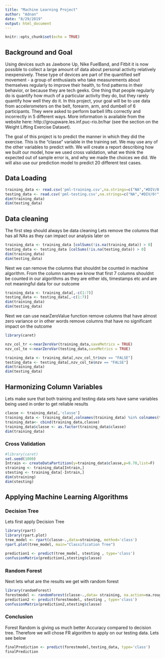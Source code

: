 ```yaml
---
title: "Machine Learning Project"
author: "Adnan"
date: "8/29/2019"
output: html_document
---
```


```r
knitr::opts_chunk$set(echo = TRUE)
```

## Background and Goal

Using devices such as Jawbone Up, Nike FuelBand, and Fitbit it is now possible to collect a large amount of data about personal activity relatively inexpensively. These type of devices are part of the quantified self movement - a group of enthusiasts who take measurements about themselves regularly to improve their health, to find patterns in their behavior, or because they are tech geeks. One thing that people regularly do is quantify how much of a particular activity they do, but they rarely quantify how well they do it. In this project, your goal will be to use data from accelerometers on the belt, forearm, arm, and dumbell of 6 participants. They were asked to perform barbell lifts correctly and incorrectly in 5 different ways. More information is available from the website here: http://groupware.les.inf.puc-rio.br/har (see the section on the Weight Lifting Exercise Dataset).


The goal of this project is to predict the manner in which they did the exercise. This is the "classe" variable in the training set. We may use any of the other variables to predict with. We will create a report describing how we built our model, how we used cross validation, what we think the expected out of sample error is, and why we made the choices we did. We will also use our prediction model to predict 20 different test cases.

## Data Loading
```r
training_data <- read.csv('pml-training.csv',na.strings=c("NA","#DIV/0!",""))
testing_data <- read.csv('pml-testing.csv',na.strings=c("NA","#DIV/0!",""))
dim(training_data)
dim(testing_data)
```


## Data cleaning
The first step should always be data cleaning
Lets remove the columns that has all NAs as they can impact our analysis later on

```r
training_data <- training_data [colSums(!is.na(training_data)) > 0]
testing_data <- testing_data [colSums(!is.na(testing_data)) > 0]
dim(training_data)
dim(testing_data)
```

Next we can remove the columns that shouldnt be counted in machine algorithm. From the column names we know that first 7 columns shouldnt be counted in our algorithms as they are either ids, timestamps etc and are not meaningful data for our outcome

```r
training_data <- training_data[,-c(1:7)]
testing_data <- testing_data[,-c(1:7)]
dim(training_data)
dim(testing_data)
```

Next we can use nearZeroValue function remove columns that have almost zero variance or in other words remove columns that have no significant impact on the outcome
```r
library(caret)

nzv_col_tr <-nearZeroVar(training_data,saveMetrics = TRUE)
nzv_col_te <-nearZeroVar(testing_data,saveMetrics = TRUE)

training_data <- training_data[,nzv_col_tr$nzv == "FALSE"]
testing_data <- testing_data[,nzv_col_te$nzv == "FALSE"]
dim(training_data)
dim(testing_data)

```
## Harmonizing Column Variables
Lets make sure that both training and testing data sets have same variables being used in order to get reliable results

```r
classe <- training_data[,'classe']
training_data <- training_data[,colnames(training_data) %in% colnames(testing_data)]
training_data<- cbind(training_data,classe)
training_data$classe <- as.factor(training_data$classe)
dim(training_data)

```
### Cross Validation
```r
#library(caret)
set.seed(1000)
Intrain <- createDataPartition(y=training_data$classe,p=0.70,list=F)
straining <- training_data[Intrain,]
stesting <- training_data[-Intrain,]
dim(straining)
dim(stesting)
```


## Applying Machine Learning Algorithms
### Decision Tree
Lets first apply Decision Tree

```r
library(rpart)
library(rpart.plot)
tree_model <- rpart(classe~.,data=straining, method='class')
rpart.plot(tree_model, main="Classification Tree")
```


```r
prediction1 <- predict(tree_model, stesting , type='class')
confusionMatrix(prediction1,stesting$classe)
```

### Random Forest
Next lets what are the results we get with random forest 
```r
library(randomForest)
forestmodel <- randomForest(classe~.,data= straining, na.action=na.roughfix, method="class")
prediction2 <- predict(forestmodel, stesting , type='class')
confusionMatrix(prediction2,stesting$classe)
```

### Conclusion 
Forest Random is giving us much better Accuracy compared to decision tree. Therefore we will chose FR algorithm to apply on our testing data. Lets see below
```r
finalPrediction <- predict(forestmodel,testing_data, type='class')
finalPrediction
```